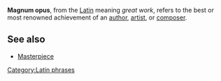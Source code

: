 '''Magnum opus''', from the [[Latin]] meaning ''great work'', refers to the best or most renowned achievement of an [[author]], [[artist]], or [[composer]].

==See also==

*[[Masterpiece]]

{{stub}}

[[Category:Latin phrases]]